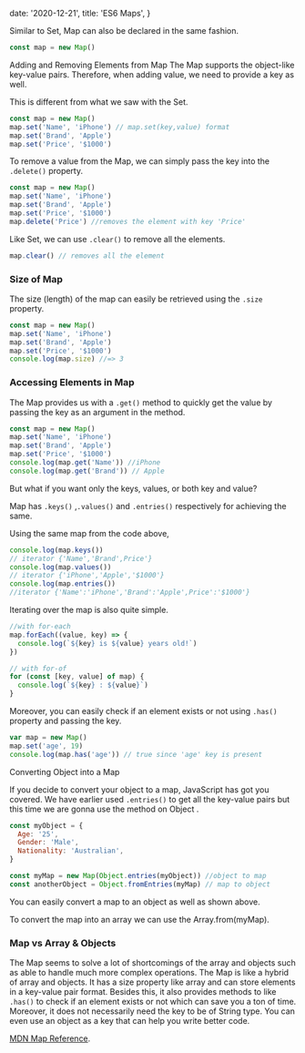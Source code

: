 
  date: '2020-12-21',
  title: 'ES6 Maps',
}

Similar to Set, Map can also be declared in the same fashion.

```javascript
const map = new Map()
```

Adding and Removing Elements from Map The Map supports the object-like key-value pairs. Therefore, when adding value, we need to provide a key as well.

This is different from what we saw with the Set.

```javascript
const map = new Map()
map.set('Name', 'iPhone') // map.set(key,value) format
map.set('Brand', 'Apple')
map.set('Price', '$1000')
```

To remove a value from the Map, we can simply pass the key into the `.delete()` property.

```javascript
const map = new Map()
map.set('Name', 'iPhone')
map.set('Brand', 'Apple')
map.set('Price', '$1000')
map.delete('Price') //removes the element with key 'Price'
```

Like Set, we can use `.clear()` to remove all the elements.

```javascript
map.clear() // removes all the element
```

### Size of Map

The size (length) of the map can easily be retrieved using the `.size` property.

```javascript
const map = new Map()
map.set('Name', 'iPhone')
map.set('Brand', 'Apple')
map.set('Price', '$1000')
console.log(map.size) //=> 3
```

### Accessing Elements in Map

The Map provides us with a `.get()` method to quickly get the value by passing the key as an argument in the method.

```javascript
const map = new Map()
map.set('Name', 'iPhone')
map.set('Brand', 'Apple')
map.set('Price', '$1000')
console.log(map.get('Name')) //iPhone
console.log(map.get('Brand')) // Apple
```

But what if you want only the keys, values, or both key and value?

Map has `.keys()` ,`.values()` and `.entries()` respectively for achieving the same.

Using the same map from the code above,

```javascript
console.log(map.keys())
// iterator {'Name','Brand',Price'}
console.log(map.values())
// iterator {'iPhone','Apple','$1000'}
console.log(map.entries())
//iterator {'Name':'iPhone','Brand':'Apple',Price':'$1000'}
```

Iterating over the map is also quite simple.

```javascript
//with for-each
map.forEach((value, key) => {
  console.log(`${key} is ${value} years old!`)
})

// with for-of
for (const [key, value] of map) {
  console.log(`${key} : ${value}`)
}
```

Moreover, you can easily check if an element exists or not using `.has()` property and passing the key.

```javascript
var map = new Map()
map.set('age', 19)
console.log(map.has('age')) // true since 'age' key is present
```

Converting Object into a Map

If you decide to convert your object to a map, JavaScript has got you covered. We have earlier used `.entries()` to get all the key-value pairs but this time we are gonna use the method on Object .

```javascript
const myObject = {
  Age: '25',
  Gender: 'Male',
  Nationality: 'Australian',
}

const myMap = new Map(Object.entries(myObject)) //object to map
const anotherObject = Object.fromEntries(myMap) // map to object
```

You can easily convert a map to an object as well as shown above.

To convert the map into an array we can use the Array.from(myMap).

### Map vs Array & Objects

The Map seems to solve a lot of shortcomings of the array and objects such as able to handle much more complex operations. The Map is like a hybrid of array and objects. It has a size property like array and can store elements in a key-value pair format. Besides this, it also provides methods to like `.has()` to check if an element exists or not which can save you a ton of time. Moreover, it does not necessarily need the key to be of String type. You can even use an object as a key that can help you write better code.

[MDN Map Reference](https://developer.mozilla.org/en-US/docs/Web/JavaScript/Reference/Global_Objects/Map).

